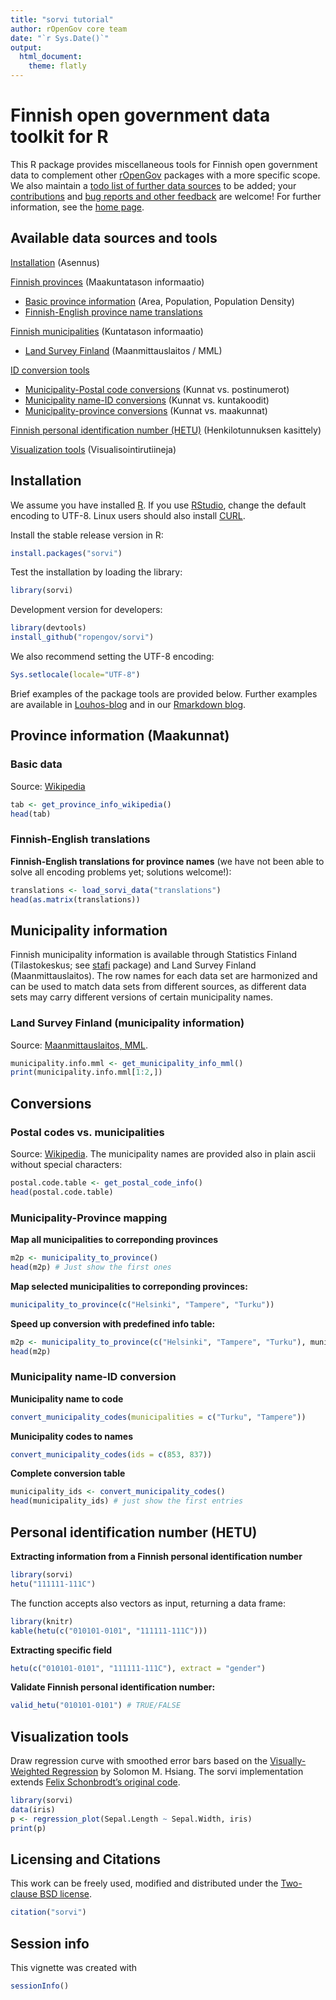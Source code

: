 ```yaml
---
title: "sorvi tutorial"
author: rOpenGov core team
date: "`r Sys.Date()`"
output:
  html_document:
    theme: flatly
---
```

<!--
%\VignetteEngine{knitr::rmarkdown}
%\VignetteIndexEntry{sorvi Markdown Vignette}
%\usepackage[utf8]{inputenc}
-->



Finnish open government data toolkit for R
===========

This R package provides miscellaneous tools for Finnish open
government data to complement other
[rOpenGov](http://ropengov.github.io/projects) packages with a more
specific scope. We also maintain a [todo list of further data
sources](https://github.com/rOpenGov/sorvi/blob/master/vignettes/todo-datasets.md)
to be added; your
[contributions](http://louhos.github.com/contact.html) and [bug
reports and other feedback](https://github.com/ropengov/sorvi) are
welcome! For further information, see the [home
page](http://ropengov.github.com/sorvi).



## Available data sources and tools

[Installation](#installation) (Asennus)  

[Finnish provinces](#provinces) (Maakuntatason informaatio)

* [Basic province information](#provinceinfo) (Area, Population, Population Density)
* [Finnish-English province name translations](#provincetranslations)  

[Finnish municipalities](#municipality) (Kuntatason informaatio)

* [Land Survey Finland](#mml) (Maanmittauslaitos / MML)

[ID conversion tools](#conversions)

* [Municipality-Postal code conversions](#postalcodes) (Kunnat vs. postinumerot)  
* [Municipality name-ID conversions](#municipalityconversions) (Kunnat vs. kuntakoodit)
* [Municipality-province conversions](#municipality2province) (Kunnat vs. maakunnat)

[Finnish personal identification number (HETU)](#hetu) (Henkilotunnuksen kasittely)  

[Visualization tools](#visualization) (Visualisointirutiineja)



## <a name="installation"></a>Installation

We assume you have installed [R](http://www.r-project.org/). If you
use [RStudio](http://www.rstudio.com/ide/download/desktop), change the
default encoding to UTF-8. Linux users should also install
[CURL](http://curl.haxx.se/download.html).

Install the stable release version in R:

```r
install.packages("sorvi")
```

Test the installation by loading the library:

```r
library(sorvi)
```

Development version for developers:

```r
library(devtools)
install_github("ropengov/sorvi")
```

We also recommend setting the UTF-8 encoding:

```r
Sys.setlocale(locale="UTF-8") 
```

Brief examples of the package tools are provided below. Further
examples are available in [Louhos-blog](http://louhos.wordpress.com)
and in our [Rmarkdown blog](http://louhos.github.io/archive.html).


## <a name="provinces"></a>Province information (Maakunnat)


### <a name="provinceinfo"></a>Basic data

Source: [Wikipedia](http://fi.wikipedia.org/wiki/V%C3%A4est%C3%B6tiheys)

```r
tab <- get_province_info_wikipedia()
head(tab)
```

### <a name="provincetranslations"></a>Finnish-English translations

**Finnish-English translations for province names** (we have not been able
to solve all encoding problems yet; solutions welcome!):

```r
translations <- load_sorvi_data("translations")
head(as.matrix(translations))
```


## <a name="municipality"></a>Municipality information

Finnish municipality information is available through Statistics
Finland (Tilastokeskus; see
[stafi](https://github.com/ropengov/statfi) package) and Land Survey
Finland (Maanmittauslaitos). The row names for each data set are
harmonized and can be used to match data sets from different sources,
as different data sets may carry different versions of certain
municipality names.

### <a name="mml"></a>Land Survey Finland (municipality information)

Source: [Maanmittauslaitos, MML](http://www.maanmittauslaitos.fi/aineistot-palvelut/latauspalvelut/avoimien-aineistojen-tiedostopalvelu). 

```r
municipality.info.mml <- get_municipality_info_mml()
print(municipality.info.mml[1:2,])
```


## <a name="conversions"></a>Conversions

### <a name="postalcodes"></a>Postal codes vs. municipalities

Source: [Wikipedia](http://fi.wikipedia.org/wiki/Luettelo_Suomen_postinumeroista_kunnittain). The municipality names are provided also in plain ascii without special characters:

```r
postal.code.table <- get_postal_code_info() 
head(postal.code.table)
```


### <a name="municipality2province"></a>Municipality-Province mapping

**Map all municipalities to correponding provinces**

```r
m2p <- municipality_to_province() 
head(m2p) # Just show the first ones
```  

**Map selected municipalities to correponding provinces:**

```r
municipality_to_province(c("Helsinki", "Tampere", "Turku")) 
```  

**Speed up conversion with predefined info table:**

```r
m2p <- municipality_to_province(c("Helsinki", "Tampere", "Turku"), municipality.info.mml)
head(m2p)
```  


### <a name="municipalityconversions"></a>Municipality name-ID conversion

**Municipality name to code**

```r
convert_municipality_codes(municipalities = c("Turku", "Tampere"))
```  

**Municipality codes to names**

```r
convert_municipality_codes(ids = c(853, 837))
```  

**Complete conversion table**

```r
municipality_ids <- convert_municipality_codes()
head(municipality_ids) # just show the first entries
```



## <a name="hetu"></a>Personal identification number (HETU)

**Extracting information from a Finnish personal identification number**

```r
library(sorvi)
hetu("111111-111C")
```

The function accepts also vectors as input, returning a data frame:

```r
library(knitr)
kable(hetu(c("010101-0101", "111111-111C")))
```

**Extracting specific field**

```r
hetu(c("010101-0101", "111111-111C"), extract = "gender")
```

**Validate Finnish personal identification number:**

```r
valid_hetu("010101-0101") # TRUE/FALSE
```



## <a name="visualization"></a>Visualization tools

Draw regression curve with smoothed error bars based on
the [Visually-Weighted Regression](http://www.fight-entropy.com/2012/07/visually-weighted-regression.html) by Solomon M. Hsiang. The sorvi implementation extends [Felix Schonbrodt's original code](http://www.nicebread.de/visually-weighted-watercolor-plots-new-variants-please-vote/).

```r
library(sorvi) 
data(iris)
p <- regression_plot(Sepal.Length ~ Sepal.Width, iris) 
print(p)
```

## Licensing and Citations

This work can be freely used, modified and distributed under the 
[Two-clause BSD license](http://en.wikipedia.org/wiki/BSD\_licenses).

```r
citation("sorvi")
```

## Session info

This vignette was created with

```r
sessionInfo()
```




